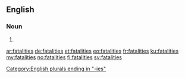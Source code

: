 ==English==
{{wikipedia}}
===Noun===
{{head|en|noun plural form}}

# {{plural of|fatality|lang=en}}

[[Category:English plurals ending in "-ies"]]

[[ar:fatalities]]
[[de:fatalities]]
[[et:fatalities]]
[[eo:fatalities]]
[[fr:fatalities]]
[[ku:fatalities]]
[[my:fatalities]]
[[no:fatalities]]
[[fi:fatalities]]
[[sv:fatalities]]